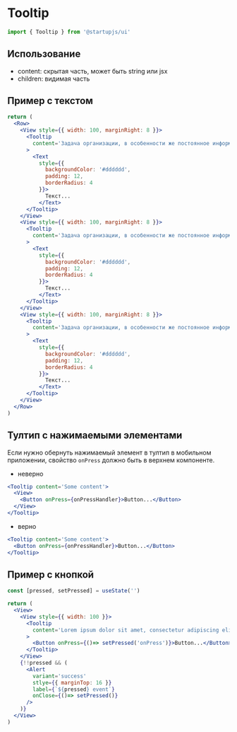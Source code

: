 
# Tooltip

```jsx
import { Tooltip } from '@startupjs/ui'
```

## Использование

- content: скрытая часть, может быть string или jsx
- children: видимая часть

## Пример с текстом

```jsx example
return (
  <Row>
    <View style={{ width: 100, marginRight: 8 }}>
      <Tooltip
        content='Задача организации, в особенности же постоянное информационно-пропагандистское обеспечение нашей деятельности требуют определения и уточнения новых предложений.'
      >
        <Text
          style={{
            backgroundColor: '#dddddd',
            padding: 12,
            borderRadius: 4
          }}>
            Текст...
          </Text>
      </Tooltip>
    </View>
    <View style={{ width: 100, marginRight: 8 }}>
      <Tooltip
        content='Задача организации, в особенности же постоянное информационно-пропагандистское обеспечение нашей деятельности требуют определения и уточнения новых предложений.'
      >
        <Text
          style={{
            backgroundColor: '#dddddd',
            padding: 12,
            borderRadius: 4
          }}>
            Текст...
          </Text>
      </Tooltip>
    </View>
    <View style={{ width: 100, marginRight: 8 }}>
      <Tooltip
        content='Задача организации, в особенности же постоянное информационно-пропагандистское обеспечение нашей деятельности требуют определения и уточнения новых предложений.'
      >
        <Text
          style={{
            backgroundColor: '#dddddd',
            padding: 12,
            borderRadius: 4
          }}>
            Текст...
          </Text>
      </Tooltip>
    </View>
  </Row>
)
```

## Тултип с нажимаемыми элементами

Если нужно обернуть нажимаемый элемент в тултип в мобильном приложении, свойство `onPress` должно быть в верхнем компоненте.

- неверно

```jsx
<Tooltip content='Some content'>
  <View>
    <Button onPress={onPressHandler}>Button...</Button>
  </View>
</Tooltip>
```

- верно

```jsx
<Tooltip content='Some content'>
  <Button onPress={onPressHandler}>Button...</Button>
</Tooltip>
```

## Пример с кнопкой

```jsx example
const [pressed, setPressed] = useState('')

return (
  <View>
    <View style={{ width: 100 }}>
      <Tooltip
        content='Lorem ipsum dolor sit amet, consectetur adipiscing elit, sed do eiusmod tempor incididunt ut labore et dolore magna aliqua.'
      >
        <Button onPress={()=> setPressed('onPress')}>Button...</Button>
      </Tooltip>
    </View>
    {!!pressed && (
      <Alert
        variant='success'
        stlye={{ marginTop: 16 }}
        label={`${pressed} event`}
        onClose={()=> setPressed()}
      />
    )}
  </View>
)
```
